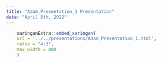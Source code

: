 ```yaml
---
title: "Adam_Presentation_1 Presentation"
date: "April 8th, 2022"
---
```


```r
    xaringanExtra::embed_xaringan(
    url = '../../presentations/Adam_Presentation_1.html',
    ratio = "4:3",
    max_width = 800
    )
```
